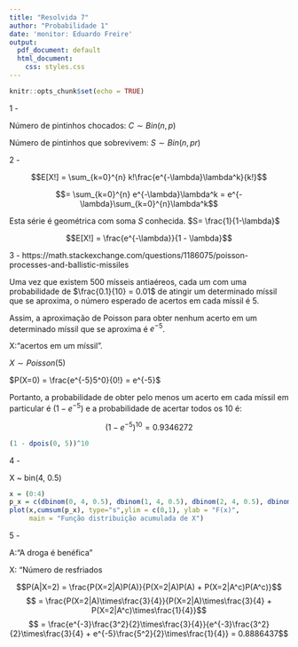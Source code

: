 ```yaml
---
title: "Resolvida 7"
author: "Probabilidade 1"
date: 'monitor: Eduardo Freire'
output:
  pdf_document: default
  html_document:
    css: styles.css
---
```


```r
knitr::opts_chunk$set(echo = TRUE)
```

1 - 

Número de pintinhos chocados: $C \sim Bin(n,p)$

Número de pintinhos que sobrevivem: $S \sim Bin(n,pr)$


2 - 

$$E[X!] = \sum_{k=0}^{n} k!\frac{e^{-\lambda}\lambda^k}{k!}$$




$$= \sum_{k=0}^{n} e^{-\lambda}\lambda^k = e^{-\lambda}\sum_{k=0}^{n}\lambda^k$$



Esta série é geométrica com soma $S$ conhecida. $S= \frac{1}{1-\lambda}$


$$E[X!] = \frac{e^{-\lambda}}{1 - \lambda}$$

3 - https://math.stackexchange.com/questions/1186075/poisson-processes-and-ballistic-missiles 

Uma vez que existem 500 mísseis antiaéreos, cada um com uma probabilidade de $\frac{0.1}{10} = 0.01$ de atingir um determinado míssil que se aproxima, o número esperado de acertos em cada míssil é 5.

Assim, a aproximação de Poisson para obter nenhum acerto em um determinado míssil que se aproxima é $e^{-5}$. 

X:"acertos em um míssil".

$X \sim Poisson(5)$

$P(X=0) = \frac{e^{-5}5^0}{0!} = e^{-5}$ 


Portanto, a probabilidade de obter pelo menos um acerto em cada míssil em particular é $(1-e^{-5})$ e a probabilidade de acertar todos os 10 é:

$$ (1-e^{-5})^{10} = 0.9346272 $$

```r
(1 - dpois(0, 5))^10
```




4 - 

X ~ bin(4, 0.5)

```r
x = (0:4)
p_x = c(dbinom(0, 4, 0.5), dbinom(1, 4, 0.5), dbinom(2, 4, 0.5), dbinom(3, 4, 0.5), dbinom(4, 4, 0.5))
plot(x,cumsum(p_x), type="s",ylim = c(0,1), ylab = "F(x)",
     main = "Função distribuição acumulada de X")
```


5 - 

A:"A droga é benéfica"

X: "Número de resfriados

$$P(A|X=2) = \frac{P(X=2|A)P(A)}{P(X=2|A)P(A) + P(X=2|A^c)P(A^c)}$$
$$ = \frac{P(X=2|A)\times\frac{3}{4}}{P(X=2|A)\times\frac{3}{4} + P(X=2|A^c)\times\frac{1}{4}}$$
$$ = \frac{e^{-3}\frac{3^2}{2}\times\frac{3}{4}}{e^{-3}\frac{3^2}{2}\times\frac{3}{4} + e^{-5}\frac{5^2}{2}\times\frac{1}{4}} = 0.8886437$$





